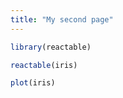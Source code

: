 ```yaml
---
title: "My second page"
---
```


```r
library(reactable)
```



```r
reactable(iris)
```

```r
plot(iris)
```

